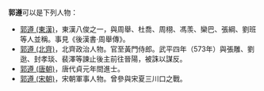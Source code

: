'''郭遵'''可以是下列人物：
* [[郭遵_(東漢)|郭遵 (東漢)]]，東漢八俊之一，與周舉、杜喬、周栩、馮羡、欒巴、張綱、劉班等人並稱。事見《後漢書‧周舉傳》。
* [[郭遵_(北齊)|郭遵 (北齊)]]，北齊政治人物。官至黃門侍郎。武平四年（573年）與張雕、劉逖、封孝琰、裴澤等諫止後主前往晉陽，被誅以謀反。
* [[郭遵_(唐朝)|郭遵 (唐朝)]]，唐代貞元年間進士。
* [[郭遵_(宋朝)|郭遵 (宋朝)]]，宋朝軍事人物。曾參與宋夏三川口之戰。

{{disambig|Z遵|Cat=二字郭姓人名消歧义}}